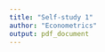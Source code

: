 ```yaml
---
title: "Self-study 1"
author: "Econometrics"
output: pdf_document
---
```


\begin{enumerate}

  
\item \textbf{FD and FE for 2-periods data}: Consider the following simple panel data model
  $$y_{i,t}=x_{i,t}\beta+\alpha_i^*+\varepsilon_{i,t},\quad i=1,\cdots,N,\quad t=1,\cdots,T,$$
where $\beta$ is one-dimensional, and where it is assumed that
$$\alpha_i^*=\bar{x}_i\lambda+\alpha_i,\quad \text{with} \quad \alpha_i\sim NID(0,\sigma_\alpha^2), \quad \varepsilon_{i,t}\sim NID(0,\sigma_\varepsilon^2),$$
mutually independent and independent for all $x_{i,t}$, where $\bar{x}_i=(1/T)\sum_{t=1}^Tx_{i,t}$.

The parameter $\beta$ can be estimated by the fixed effects (or within) estimator given by
$$\hat{\beta}_{FE}=\frac{\sum_{i=1}^N\sum_{t=1}^T(x_{i,t}-\bar{x}_i)(y_{i,t}-\bar{y}_i)}{\sum_{i=1}^N\sum_{t=1}^T(x_{i,t}-\bar{x}_i)^2}.$$
  \begin{enumerate}
    \item As an alternative, the correlation between the error term $\alpha_i^*+\varepsilon_{i,t}$ and $x_{i,t}$ can be handled by an instrumental variables approach.
  
   Give an expression for the IV estimator $\hat{\beta}_{IV}$ using $x_{i,t}-\bar{x}_i$ as an instrument for $x_{i,t}$. Show that $\hat{\beta}_{IV}$ and $\hat{\beta}_{FE}$ are identical. 
  
  \item Another way to eliminate the individual effects $\alpha_i^*$ from the model is obtained by taking first differences. This results in 
  $$y_{i,t}-y_{i,t-1}= (x_{it}-x_{i,t-1})\beta + (\varepsilon_{i,t}-\varepsilon_{i,t}),\quad  i=1,\cdots,N,\quad t=2,\cdots,T.$$
  
  Denote the OLS estimator based on the equation just above by $\hat{\beta}_{FD}$. Show that $\hat{\beta}_{FD}$ is identical to $\hat{\beta}_{IV}$ and $\hat{\beta}_{FE}$ if $T=2$. This identity does no longer hold for $T>2$. 

  \end{enumerate}

  	\item \textbf{Differences-in-differences} 
  	 
  	 In this exercise, you are going to study the differences-in-differences (DiD) estimator, a useful form of panel data models further. 
  	
  	\textbf{Reading material:} From Moodle, read Chapter 5 of \textit{Mostly Harmless Econometrics} to get a better understanding of DiD estimation. As complementary literature, you can read \textit{Impact evaluation using DiD} (also available in Moodle).
  	
  	 \textbf{Background:} One of the most famous uses of DiD is by Card and Krueger (1994)* (attached) on the effect of increasing the minimum wage on unemployment. You are going to replicate some of their results.
  	
  	*Card was awarded the Nobel prize in Economics \underline{this week} for this and related articles. Krueger died on 2019 and they do not award the Nobel prize posthumously.
  	
  	  \textbf{Exercise:} On April 1, 1992, the minimum wage in New Jersey was raised from \$4.25 to \$5.05. In the neighbouring state of Pennsylvania, however, the minimum wage remained constant at \$4.25. Card and Krueger (1994) analyze the impact of the minimum wage increase on employment in the fast–food industry, since this is a sector which employs many low-wage workers.
  	  	  
  The authors collected data on the number of employees in 331 fast–food restaurants in New Jersey and 79 in Pennsylvania. The survey was conducted in February 1992 (before the minimum wage was raised) and in November 1992 (after the minimum wage was raised). 
  
  The dataset \textit{m\_wage.csv} (attached) includes the information necessary to replicate the Card and Krueger analysis. The dataset is stored in a ``wide'' format, i.e. there is a single row for each unit (restaurant), and different columns for the outcomes and covariates in different years. The dataset includes the following variables (as well as some others which we will not use):
  
  \begin{itemize}
  \item	nj – a dummy variable equal to 1 if the restaurant is located in New Jersey
  \item emptot – the total number of full-time employed people in the pre-treatment period
  \item emptot2 – the total number of full-time employed people in the post-treatment period
  \item wage\_st – a variable measuring the average starting wage in the restaurant in the pre-treatment period
  \item wage\_st2 – a variable measuring the average starting wage in the restaurant in the post-treatment period
  \item pmeal – a variable measuring the average price of a meal in the pre-treatment period
  \item pmeal2 – a variable measuring the average price of a meal in the post-treatment period
  \item	co\_owned – a dummy variable equal to 1 if the restaurant was co-owned
  \item	bk – a dummy variable equal to 1 if the restaurant was a Burger King
  \item	kfc – a dummy variable equal to 1 if the restaurant was a KFC
  \item	wendys – a dummy variable equal to 1 if the restaurant was Wendys
  \end{itemize}
  
  
  	  
  	  \begin{enumerate}
  	  	
  	  	  \item Calculate the DiD estimate for the average wage in NJ and PA. Noting that the wage is not the outcome of interest in this case, what does this analysis suggest about the effectiveness of the minimum-wage policy?
  	  	  
  	  	  *Note that there are some observations with missing data in this exercise (these are coded as NA in the data). You can calculate the mean of a vector with missing values by setting the \textit{na.rm} argument to be equal to TRUE in the mean function.
  	  	  
  	  	  Hint: To compute DiD, you need to compute the difference in average wages in the pre-treatment period for NJ and PA. Do the same for the post-treatment period. Then compute the difference between pre- and post-treatment periods.
  	  	  
  	  	  \item Calculate the DiD estimator for the outcome of interest (the number of full-time employees). 
  	  	  
  	  	  \item Calculate the DiD estimator for the price of an average meal. Do restaurants that were subject to a wage increase raise their prices for fast–food?
  	  	  
  	  	  \item Convert the dataset from a ``wide'' format to a ``long'' format (i.e. where you have two observations for each restaurant, and an indicator for the time period in which the restaurant was observed). 
  	  	  
  	  	  *Note: The easiest way to achieve the data conversion is to notice that you can simply ``stack'' one \textit{data.frame} (with information from the pre-treatment period) on top of another \textit{data.frame} (with information from the post-treatment period). So, first create two \textit{data.frame}s with the relevant variables. Second, bind these two \textit{data.frame}s together using the \textit{rbind()} function (the \textit{data.frame}s must have the same column names before they are joined). Note that you will have to create the relevant treatment period indicator before binding the \textit{data.frame}s together.
  	  	  
  	  	  \item Estimate DiD using linear regression. You should run two models: one which only includes the relevant variables to estimate the DiD, and one which additionally includes restaurant-level covariates which do not vary over time (kfc, wendys,co\_owned). Do your estimates of the treatment effect differ?


  

  	\end{enumerate}



\end{enumerate}
